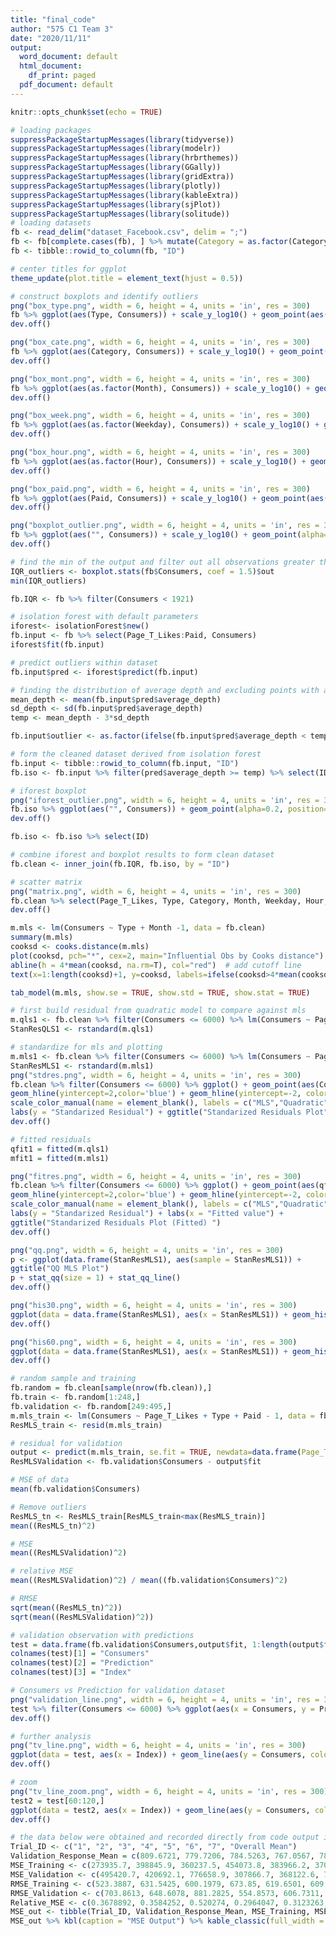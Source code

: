 ```yaml
---
title: "final_code"
author: "575 C1 Team 3"
date: "2020/11/11"
output:
  word_document: default
  html_document:
    df_print: paged
  pdf_document: default
---
```


```r
knitr::opts_chunk$set(echo = TRUE)
```



```r
# loading packages
suppressPackageStartupMessages(library(tidyverse))
suppressPackageStartupMessages(library(modelr))
suppressPackageStartupMessages(library(hrbrthemes))
suppressPackageStartupMessages(library(GGally))
suppressPackageStartupMessages(library(gridExtra))
suppressPackageStartupMessages(library(plotly))
suppressPackageStartupMessages(library(kableExtra))
suppressPackageStartupMessages(library(sjPlot))
suppressPackageStartupMessages(library(solitude))
# loading datasets
fb <- read_delim("dataset_Facebook.csv", delim = ";")
fb <- fb[complete.cases(fb), ] %>% mutate(Category = as.factor(Category), Paid = as.factor(Paid), Month = as.factor(Month), Weekday = as.factor(Weekday), Hour = as.factor(Hour))
fb <- tibble::rowid_to_column(fb, "ID")

# center titles for ggplot
theme_update(plot.title = element_text(hjust = 0.5))
```



```r
# construct boxplots and identify outliers
png("box_type.png", width = 6, height = 4, units = 'in', res = 300)
fb %>% ggplot(aes(Type, Consumers)) + scale_y_log10() + geom_point(aes(color=Type), alpha=0.2, position='jitter') + geom_boxplot(outlier.size=5, outlier.colour="blue", alpha=0.1)
dev.off()

png("box_cate.png", width = 6, height = 4, units = 'in', res = 300)
fb %>% ggplot(aes(Category, Consumers)) + scale_y_log10() + geom_point(aes(color=Category), alpha=0.2, position='jitter') + geom_boxplot(outlier.size=5, outlier.colour="blue", alpha=0.1)
dev.off()

png("box_mont.png", width = 6, height = 4, units = 'in', res = 300)
fb %>% ggplot(aes(as.factor(Month), Consumers)) + scale_y_log10() + geom_point(aes(color=as.factor(Month)), alpha=0.2, position='jitter') + geom_boxplot(outlier.size=5, outlier.colour="blue", alpha=0.1)
dev.off()

png("box_week.png", width = 6, height = 4, units = 'in', res = 300)
fb %>% ggplot(aes(as.factor(Weekday), Consumers)) + scale_y_log10() + geom_point(aes(color=as.factor(Weekday)), alpha=0.2, position='jitter') + geom_boxplot(outlier.size=5, outlier.colour="blue", alpha=0.1)
dev.off()

png("box_hour.png", width = 6, height = 4, units = 'in', res = 300)
fb %>% ggplot(aes(as.factor(Hour), Consumers)) + scale_y_log10() + geom_point(aes(color=as.factor(Hour)), alpha=0.2, position='jitter') + geom_boxplot(outlier.size=5, outlier.colour="blue", alpha=0.1)
dev.off()

png("box_paid.png", width = 6, height = 4, units = 'in', res = 300)
fb %>% ggplot(aes(Paid, Consumers)) + scale_y_log10() + geom_point(aes(color=Paid), alpha=0.2, position='jitter') + geom_boxplot(outlier.size=5, outlier.colour="blue", alpha=0.1)
dev.off()

png("boxplot_outlier.png", width = 6, height = 4, units = 'in', res = 300)
fb %>% ggplot(aes("", Consumers)) + scale_y_log10() + geom_point(alpha=0.2, position='jitter') + geom_boxplot(outlier.size=5, outlier.colour="blue", alpha=0.1)
dev.off()

# find the min of the output and filter out all observations greater than that mean
IQR_outliers <- boxplot.stats(fb$Consumers, coef = 1.5)$out
min(IQR_outliers)

fb.IQR <- fb %>% filter(Consumers < 1921)
```



```r
# isolation forest with default parameters
iforest<- isolationForest$new()
fb.input <- fb %>% select(Page_T_Likes:Paid, Consumers)
iforest$fit(fb.input)

# predict outliers within dataset
fb.input$pred <- iforest$predict(fb.input)

# finding the distribution of average depth and excluding points with an average depth beyond 2 standard deviation, which considers 95% of all observations
mean_depth <- mean(fb.input$pred$average_depth)
sd_depth <- sd(fb.input$pred$average_depth)
temp <- mean_depth - 3*sd_depth

fb.input$outlier <- as.factor(ifelse(fb.input$pred$average_depth < temp, "outlier", "normal"))

# form the cleaned dataset derived from isolation forest
fb.input <- tibble::rowid_to_column(fb.input, "ID")
fb.iso <- fb.input %>% filter(pred$average_depth >= temp) %>% select(ID:Consumers)

# iforest boxplot
png("iforest_outlier.png", width = 6, height = 4, units = 'in', res = 300)
fb.iso %>% ggplot(aes("", Consumers)) + geom_point(alpha=0.2, position='jitter') + geom_boxplot(outlier.size=5, outlier.colour="blue", alpha=0.1)
dev.off()

fb.iso <- fb.iso %>% select(ID)
```



```r
# combine iforest and boxplot results to form clean dataset
fb.clean <- inner_join(fb.IQR, fb.iso, by = "ID")
```



```r
# scatter matrix
png("matrix.png", width = 6, height = 4, units = 'in', res = 300)
fb.clean %>% select(Page_T_Likes, Type, Category, Month, Weekday, Hour, Paid, Consumers) %>% transmute(Page_Likes = Page_T_Likes, Type, Category = as.numeric(Category), Month = as.numeric(Month), Weekday = as.numeric(Weekday), Hour = as.numeric(Hour), Paid = as.numeric(Paid), Consumers) %>% ggpairs(lower = list(continuous = wrap("points", alpha = 0.3, size=0.1, label = abbreviate)), upper = list(continuous = wrap("cor", size = 2))) + theme(axis.text.x = element_text(angle = 90, vjust = 0.5, hjust=1), strip.placement = "outside", text = element_text(size = 6))
dev.off()
```



```r
m.mls <- lm(Consumers ~ Type + Month -1, data = fb.clean)
summary(m.mls)
cooksd <- cooks.distance(m.mls)
plot(cooksd, pch="*", cex=2, main="Influential Obs by Cooks distance")  # plot cook's distance
abline(h = 4*mean(cooksd, na.rm=T), col="red")  # add cutoff line
text(x=1:length(cooksd)+1, y=cooksd, labels=ifelse(cooksd>4*mean(cooksd, na.rm=T),names(cooksd),""), col="red")  # add labels

```

```r
tab_model(m.mls, show.se = TRUE, show.std = TRUE, show.stat = TRUE)
```



```r
# first build residual from quadratic model to compare against mls
m.qls1 <- fb.clean %>% filter(Consumers <= 6000) %>% lm(Consumers ~ Page_T_Likes + I(Page_T_Likes^2), .)
StanResQLS1 <- rstandard(m.qls1)

# standardize for mls and plotting
m.mls1 <- fb.clean %>% filter(Consumers <= 6000) %>% lm(Consumers ~ Page_T_Likes + Type + Paid, .)
StanResMLS1 <- rstandard(m.mls1)
png("stdres.png", width = 6, height = 4, units = 'in', res = 300)
fb.clean %>% filter(Consumers <= 6000) %>% ggplot() + geom_point(aes(Consumers, StanResQLS1, color = "Quadratic"), size = 0.1) + geom_point(aes(Consumers, StanResMLS1, color = "MLS"), size = 0.1) +
geom_hline(yintercept=2,color='blue') + geom_hline(yintercept=-2, color='blue') +
scale_color_manual(name = element_blank(), labels = c("MLS","Quadratic"), values = c("red","blue")) +
labs(y = "Standarized Residual") + ggtitle("Standarized Residuals Plot")
dev.off()

# fitted residuals
qfit1 = fitted(m.qls1)
mfit1 = fitted(m.mls1)

png("fitres.png", width = 6, height = 4, units = 'in', res = 300)
fb.clean %>% filter(Consumers <= 6000) %>% ggplot() + geom_point(aes(qfit1, StanResQLS1, color = "Quadratic"), size = 0.1) + geom_point(aes(mfit1, StanResMLS1, color = "MLS"), size = 0.1) +
geom_hline(yintercept=2,color='blue') + geom_hline(yintercept=-2, color='blue') +
scale_color_manual(name = element_blank(), labels = c("MLS","Quadratic"), values = c("red","blue")) +
labs(y = "Standarized Residual") + labs(x = "Fitted value") +
ggtitle("Standarized Residuals Plot (Fitted) ")
dev.off()
```

```r
png("qq.png", width = 6, height = 4, units = 'in', res = 300)
p <- ggplot(data.frame(StanResMLS1), aes(sample = StanResMLS1)) +
ggtitle("QQ MLS Plot")
p + stat_qq(size = 1) + stat_qq_line()
dev.off()

png("his30.png", width = 6, height = 4, units = 'in', res = 300)
ggplot(data = data.frame(StanResMLS1), aes(x = StanResMLS1)) + geom_histogram(bins = 30) + labs(x = "Standardized Residuals") + ggtitle("Histogram MLS Plot 30 bin")
dev.off()

png("his60.png", width = 6, height = 4, units = 'in', res = 300)
ggplot(data = data.frame(StanResMLS1), aes(x = StanResMLS1)) + geom_histogram(bins = 60) + labs(x = "Standardized Residuals") + ggtitle("Histogram MLS Plot 60 bin")
dev.off()
```

```r
# random sample and training
fb.random = fb.clean[sample(nrow(fb.clean)),]
fb.train <- fb.random[1:248,]
fb.validation <- fb.random[249:495,]
m.mls_train <- lm(Consumers ~ Page_T_Likes + Type + Paid - 1, data = fb.train)
ResMLS_train <- resid(m.mls_train)
```



```r
# residual for validation
output <- predict(m.mls_train, se.fit = TRUE, newdata=data.frame(Page_T_Likes=fb.validation$Page_T_Likes, Type=fb.validation$Type, Paid=fb.validation$Paid))
ResMLSValidation <- fb.validation$Consumers - output$fit

# MSE of data
mean(fb.validation$Consumers)

# Remove outliers
ResMLS_tn <- ResMLS_train[ResMLS_train<max(ResMLS_train)]
mean((ResMLS_tn)^2)

# MSE
mean((ResMLSValidation)^2)

# relative MSE
mean((ResMLSValidation)^2) / mean((fb.validation$Consumers)^2)

# RMSE
sqrt(mean((ResMLS_tn)^2))
sqrt(mean((ResMLSValidation)^2))

# validation observation with predictions
test = data.frame(fb.validation$Consumers,output$fit, 1:length(output$fit));
colnames(test)[1] = "Consumers"
colnames(test)[2] = "Prediction"
colnames(test)[3] = "Index"

# Consumers vs Prediction for validation dataset
png("validation_line.png", width = 6, height = 4, units = 'in', res = 300)
test %>% filter(Consumers <= 6000) %>% ggplot(aes(x = Consumers, y = Prediction)) + geom_point() + geom_abline(intercept = 0, slope = 1) + ggtitle("Validation Consumers vs Prediction")
dev.off()

# further analysis
png("tv_line.png", width = 6, height = 4, units = 'in', res = 300)
ggplot(data = test, aes(x = Index)) + geom_line(aes(y = Consumers, color = "Consumers")) + geom_line(aes(y = Prediction, color="Prediction"), linetype="twodash") + scale_color_manual(name = element_blank(), labels = c("Consumers","Prediction"), values = c("darkred", "steelblue")) + labs(y = "") + ggtitle("Validation")
dev.off()

# zoom
png("tv_line_zoom.png", width = 6, height = 4, units = 'in', res = 300)
test2 = test[60:120,]
ggplot(data = test2, aes(x = Index)) + geom_line(aes(y = Consumers, color = "Consumers")) + geom_line(aes(y = Prediction, color="Prediction"), linetype="twodash") + scale_color_manual(name = element_blank(), labels = c("Consumers","Prediction"), values = c("darkred", "steelblue")) + labs(y = "") +ggtitle("Validation Zoom")
dev.off()
```

```r
# the data below were obtained and recorded directly from code output in the previous step
Trial_ID <- c("1", "2", "3", "4", "5", "6", "7", "Overall Mean")
Validation_Response_Mean = c(809.6721, 779.7206, 784.5263, 767.0567, 784.3522, 796.4777, 748.834, 781.5199)
MSE_Training <- c(273935.7, 398845.9, 360237.5, 454073.8, 383966.2, 370935.7, 375185, 373882.8)
MSE_Validation <- c(495420.7, 420692.1, 776658.9, 307866.7, 368122.6, 755248.4, 384575.2, 501226.4)
RMSE_Training <- c(523.3887, 631.5425, 600.1979, 673.85, 619.6501, 609.0449, 612.5235, 610.0282)
RMSE_Validation <- c(703.8613, 648.6078, 881.2825, 554.8573, 606.7311, 869.0503, 620.1413, 697.7902)
Relative_MSE <- c(0.3678892, 0.3584252, 0.520274, 0.2964047, 0.3123263, 0.4998025, 0.3414394, 0.385223)
MSE_out <- tibble(Trial_ID, Validation_Response_Mean, MSE_Training, MSE_Validation, RMSE_Training, RMSE_Validation, Relative_MSE)
MSE_out %>% kbl(caption = "MSE Output") %>% kable_classic(full_width = F, html_font = "Cambria")
```
